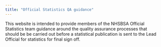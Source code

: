 ```yaml
---
title: "Official Statistics QA guidance"
---
```


This website is intended to provide members of the NHSBSA Official Statistics team guidance around the quality assurance processes that should be be carried out before a statistical publication is sent to the Lead Official for statistics for final sign off.
